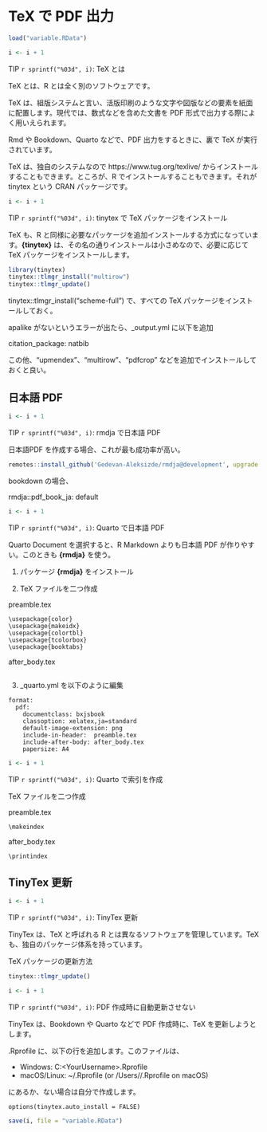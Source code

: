# TeX で PDF 出力 {#tex}

```r
load("variable.RData")
```

::: callout-tip
```r
i <- i + 1
```

TIP `r sprintf("%03d", i)`: TeX とは
:::

TeX とは、R とは全く別のソフトウェアです。

TeX は、組版システムと言い、活版印刷のような文字や図版などの要素を紙面に配置します。現代では、数式などを含めた文書を PDF 形式で出力する際によく用いえられます。

Rmd や Bookdown、Quarto などで、PDF 出力をするときに、裏で TeX が実行されています。

TeX は、独自のシステムなので https://www.tug.org/texlive/ からインストールすることもできます。ところが、R でインストールすることもできます。それが tinytex という CRAN パッケージです。

::: callout-tip
```r
i <- i + 1
```

TIP `r sprintf("%03d", i)`: tinytex で TeX パッケージをインストール
:::

TeX も、R と同様に必要なパッケージを追加インストールする方式になっています。**{tinytex}** は、その名の通りインストールは小さめなので、必要に応じて TeX パッケージをインストールします。

```r
library(tinytex)
tinytex::tlmgr_install("multirow")
tinytex::tlmgr_update()
```

tinytex::tlmgr_install("scheme-full") で、すべての TeX パッケージをインストールしておく。

apalike がないというエラーが出たら、\_output.yml に以下を追加

citation_package: natbib

この他、"upmendex"、"multirow"、"pdfcrop" などを追加でインストールしておくと良い。

## 日本語 PDF

::: callout-tip
```r
i <- i + 1
```
TIP `r sprintf("%03d", i)`: rmdja で日本語 PDF
:::

日本語PDF を作成する場合、これが最も成功率が高い。

```r
remotes::install_github('Gedevan-Aleksizde/rmdja@development', upgrade = "never")
```

bookdown の場合、

rmdja::pdf_book_ja: default

::: callout-tip
```r
i <- i + 1
```
TIP `r sprintf("%03d", i)`: Quarto で日本語 PDF
:::

Quarto Document を選択すると、R Markdown よりも日本語 PDF が作りやすい。このときも **{rmdja}** を使う。

1. パッケージ **{rmdja}** をインストール

2. TeX ファイルを二つ作成

preamble.tex
```
\usepackage{color}
\usepackage{makeidx}
\usepackage{colortbl}
\usepackage{tcolorbox}
\usepackage{booktabs}
```

after_body.tex
```

```

3. _quarto.yml を以下のように編集

```
format:
  pdf:
    documentclass: bxjsbook
    classoption: xelatex,ja=standard
    default-image-extension: png
    include-in-header:  preamble.tex
    include-after-body: after_body.tex
    papersize: A4
```

::: callout-tip
```r
i <- i + 1
```
TIP `r sprintf("%03d", i)`: Quarto で索引を作成
:::

TeX ファイルを二つ作成

preamble.tex
```
\makeindex
```

after_body.tex
```
\printindex
```

## TinyTex 更新

::: callout-tip
```r
i <- i + 1
```
TIP `r sprintf("%03d", i)`: TinyTex 更新
:::

TinyTex は、TeX と呼ばれる R とは異なるソフトウェアを管理しています。TeX も、独自のパッケージ体系を持っています。

TeX パッケージの更新方法

```r
tinytex::tlmgr_update()
```

::: callout-tip
```r
i <- i + 1
```
TIP `r sprintf("%03d", i)`: PDF 作成時に自動更新させない
:::

TinyTex は、Bookdown や Quarto などで PDF 作成時に、TeX を更新しようとします。

.Rprofile に、以下の行を追加します。このファイルは、

- Windows: C:\Users\<YourUsername>\Documents\.Rprofile
- macOS/Linux: ~/.Rprofile (or /Users/<YourUsername>/.Rprofile on macOS)

にあるか、ない場合は自分で作成します。

```
options(tinytex.auto_install = FALSE)
```


```r
save(i, file = "variable.RData")
```
